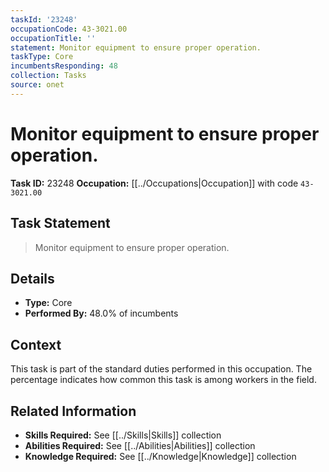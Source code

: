 ```yaml
---
taskId: '23248'
occupationCode: 43-3021.00
occupationTitle: ''
statement: Monitor equipment to ensure proper operation.
taskType: Core
incumbentsResponding: 48
collection: Tasks
source: onet
---
```

# Monitor equipment to ensure proper operation.

**Task ID:** 23248
**Occupation:** [[../Occupations|Occupation]] with code `43-3021.00`

## Task Statement

> Monitor equipment to ensure proper operation.

## Details

- **Type:** Core
- **Performed By:** 48.0% of incumbents

## Context

This task is part of the standard duties performed in this occupation. The percentage indicates how common this task is among workers in the field.

## Related Information

- **Skills Required:** See [[../Skills|Skills]] collection
- **Abilities Required:** See [[../Abilities|Abilities]] collection
- **Knowledge Required:** See [[../Knowledge|Knowledge]] collection
